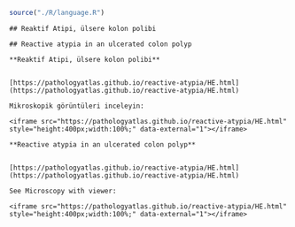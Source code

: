 


```r

source("./R/language.R")

```




```asis

## Reaktif Atipi, ülsere kolon polibi

```




```asis

## Reactive atypia in an ulcerated colon polyp

```




```asis

**Reaktif Atipi, ülsere kolon polibi**


[https://pathologyatlas.github.io/reactive-atypia/HE.html](https://pathologyatlas.github.io/reactive-atypia/HE.html)

Mikroskopik görüntüleri inceleyin:

<iframe src="https://pathologyatlas.github.io/reactive-atypia/HE.html" style="height:400px;width:100%;" data-external="1"></iframe>

```




```asis

**Reactive atypia in an ulcerated colon polyp**


[https://pathologyatlas.github.io/reactive-atypia/HE.html](https://pathologyatlas.github.io/reactive-atypia/HE.html)

See Microscopy with viewer: 

<iframe src="https://pathologyatlas.github.io/reactive-atypia/HE.html" style="height:400px;width:100%;" data-external="1"></iframe>

```


